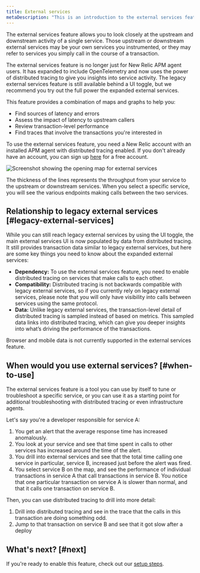 ```yaml
---
title: External services
metaDescription: "This is an introduction to the external services feature"
---
```

The external services feature allows you to look closely at the upstream and downstream activity of a single service. Those upstream or downstream external services may be your own services you instrumented, or they may refer to services you simply call in the course of a transaction. 

The external services feature is no longer just for New Relic APM agent users. It has expanded to include OpenTelemetry and now uses the power of distributed tracing to give you insights into service activity. The legacy external services feature is still available behind a UI toggle, but we recommend you try out the full power the expanded external services.  

This feature provides a combination of maps and graphs to help you:

* Find sources of latency and errors
* Assess the impact of latency to upstream callers
* Review transaction-level performance
* Find traces that involve the transactions you're interested in

To use the external services feature, you need a New Relic account with an installed APM agent with distributed tracing enabled. If you don't already have an account, you can sign up [here](https://newrelic.com/signup) for a free account.

![Screenshot showing the opening map for external services](./images/intro-example.png "Screenshot showing the opening map for external services")
<figcaption>The thickness of the lines represents the throughput from your service to the upstream or downstream services. When you select a specific service, you will see the various endpoints making calls between the two services.</figcaption>

## Relationship to legacy external services [#legacy-external-services]

While you can still reach legacy external services by using the UI toggle, the main external services UI is now populated by data from distributed tracing. 
It still provides transaction data similar to legacy external services, but here are some key things you need to know about the expanded external services: 

  * **Dependency:** To use the external services feature, you need to enable distributed tracing on services that make calls to each other. 
  * **Compatibility:** Distributed tracing is not backwards compatible with legacy external services, so if you currently rely on legacy external services, please note that you will only have visibility into calls between services using the same protocol. 
  * **Data:** Unlike legacy external services, the transaction-level detail of distributed tracing is sampled instead of based on metrics. This sampled data links into distributed tracing, which can give you deeper insights into what’s driving the performance of the transactions. 

  <Callout variant="tip">
  Browser and mobile data is not currently supported in the external services feature.
  </Callout>

## When would you use external services? [#when-to-use]

The external services feature is a tool you can use by itself to tune or troubleshoot a specific service, or you can use it as a starting point for additional troubleshooting with distributed tracing or even infrastructure agents. 

Let's say you're a developer responsible for service A:

  1. You get an alert that the average response time has increased anomalously.
  2. You look at your service and see that time spent in calls to other services has increased around the time of the alert.
  3. You drill into external services and see that the total time calling one service in particular, service B, increased just before the alert was fired.
  4. You select service B on the map, and see the performance of individual transactions in service A that call transactions in service B. You notice that one particular transaction on service A is slower than normal, and that it calls one transaction on service B.

Then, you can use distributed tracing to drill into more detail:

  1. Drill into distributed tracing and see in the trace that the calls in this transaction are doing something odd.
  2. Jump to that transaction on service B and see that it got slow after a deploy

## What's next? [#next]

If you're ready to enable this feature, check out our [setup steps](/docs/external-services/external-services-setup). 